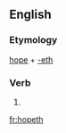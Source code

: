 ==English==

===Etymology===
[[hope]] + [[-eth]]

===Verb===
{{en-verb form}}

# {{en-archaic third-person singular of|hope}}

[[fr:hopeth]]